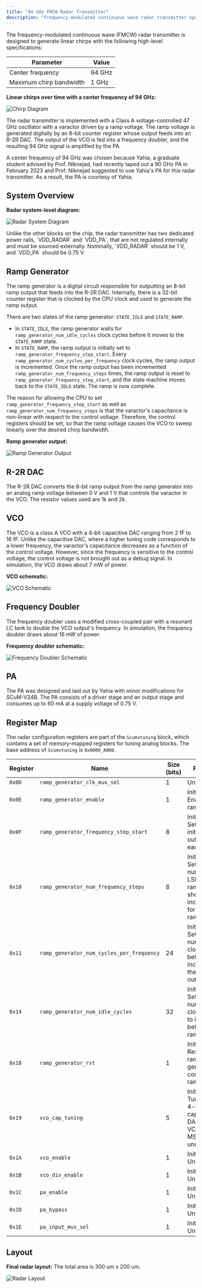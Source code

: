 ```yaml
---
title: "94 GHz FMCW Radar Transmitter"
description: "Frequency-modulated continuous wave radar transmitter operating at 94 GHz"
---
```



The frequency-modulated continuous wave (FMCW) radar transmitter is designed to generate linear chirps with the following high-level specifications:

| Parameter | Value |
|-----------|-------|
| Center frequency | 94 GHz |
| Maximum chirp bandwidth | 1 GHz |

**Linear chirps over time with a center frequency of 94 GHz:**

![Chirp Diagram](/images/radar/chirp.png)

The radar transmitter is implemented with a Class A voltage-controlled 47 GHz oscillator with a varactor driven by a ramp voltage.
The ramp voltage is generated digitally by an 8-bit counter register whose output feeds into an R-2R DAC.
The output of the VCO is fed into a frequency doubler, and the resulting 94 GHz signal is amplified by the PA.

A center frequency of 94 GHz was chosen because Yahia, a graduate student advised by Prof. Niknejad, had recently taped out a 90 GHz PA in February 2023 and Prof. Niknejad suggested to use Yahia's PA for this radar transmitter. As a result, the PA is courtesy of Yahia.

## System Overview

**Radar system-level diagram:**

![Radar System Diagram](/images/radar/radar_system_diagram.png)

<Callout type="warning">
Unlike the other blocks on the chip, the radar transmitter has two dedicated power rails, `VDD_RADAR` and `VDD_PA`, that are not regulated internally and must be sourced externally. Nominally, `VDD_RADAR` should be 1 V, and `VDD_PA` should be 0.75 V.
</Callout>

## Ramp Generator

The ramp generator is a digital circuit responsible for outputting an 8-bit ramp output that feeds into the R-2R DAC. Internally, there is a 32-bit counter register that is clocked by the CPU clock and used to generate the ramp output.

There are two states of the ramp generator: `STATE_IDLE` and `STATE_RAMP`.

- In `STATE_IDLE`, the ramp generator waits for `ramp_generator_num_idle_cycles` clock cycles before it moves to the `STATE_RAMP` state.
- In `STATE_RAMP`, the ramp output is initially set to `ramp_generator_frequency_step_start`. Every `ramp_generator_num_cycles_per_frequency` clock cycles, the ramp output is incremented. Once the ramp output has been incremented `ramp_generator_num_frequency_steps` times, the ramp output is reset to `ramp_generator_frequency_step_start`, and the state machine moves back to the `STATE_IDLE` state. The ramp is now complete.

The reason for allowing the CPU to set `ramp_generator_frequency_step_start` as well as `ramp_generator_num_frequency_steps` is that the varactor's capacitance is non-linear with respect to the control voltage. Therefore, the control registers should be set, so that the ramp voltage causes the VCO to sweep linearly over the desired chirp bandwidth.

**Ramp generator output:**

![Ramp Generator Output](/images/radar/ramp_generator_output.png)

## R-2R DAC

The R-2R DAC converts the 8-bit ramp output from the ramp generator into an analog ramp voltage between 0 V and 1 V that controls the varactor in the VCO.
The resistor values used are 1k and 2k.

## VCO

The VCO is a class A VCO with a 4-bit capacitive DAC ranging from 2 fF to 16 fF.
Unlike the capacitive DAC, where a higher tuning code corresponds to a lower frequency, the varactor's capacitance decreases as a function of the control voltage. However, since the frequency is sensitive to the control voltage, the control voltage is not brought out as a debug signal.
In simulation, the VCO draws about 7 mW of power.

**VCO schematic:**

![VCO Schematic](/images/radar/vco_schematic.png)

## Frequency Doubler

The frequency doubler uses a modified cross-coupled pair with a resonant LC tank to double the VCO output's frequency.
In simulation, the frequency doubler draws about 16 mW of power.

**Frequency doubler schematic:**

![Frequency Doubler Schematic](/images/radar/frequency_doubler_schematic.png)

## PA

The PA was designed and laid out by Yahia with minor modifications for SCuM-V24B.
The PA consists of a driver stage and an output stage and consumes up to 60 mA at a supply voltage of 0.75 V.

## Register Map

The radar configuration registers are part of the `Scumvtuning` block, which contains a set of memory-mapped registers for tuning analog blocks. The base address of `Scumvtuning` is `0x0000_A000`.

| Register | Name | Size (bits) | Function |
|----------|------|-------------|----------|
| `0x0D` | `ramp_generator_clk_mux_sel` | 1 | Unused. |
| `0x0E` | `ramp_generator_enable` | 1 | Initial `1b'1`.<br/>Enables the ramp output. |
| `0x0F` | `ramp_generator_frequency_step_start` | 8 | Initial: `8b'0`.<br/>Sets the initial ramp output for each ramp. |
| `0x10` | `ramp_generator_num_frequency_steps` | 8 | Initial: `8b'0`.<br/>Sets the number of LSBs the ramp output should increment by for each ramp. |
| `0x11` | `ramp_generator_num_cycles_per_frequency` | 24 | Initial: `24b'0`.<br/>Sets the number of clock cycles before incrementing the ramp output. |
| `0x14` | `ramp_generator_num_idle_cycles` | 32 | Initial: `32b'0`.<br/>Sets the number of clock cycles to idle between ramps. |
| `0x18` | `ramp_generator_rst` | 1 | Initial: `32b'1`.<br/>Resets the ramp generator's counter and ramp output. |
| `0x19` | `vco_cap_tuning` | 5 | Initial: `5b'0`.<br/>Tunes the 4-bit capacitive DAC of the VCO. The MSB is unused. |
| `0x1A` | `vco_enable` | 1 | Initial: `1b'1`.<br/>Unused. |
| `0x1B` | `vco_div_enable` | 1 | Initial: `1b'1`.<br/>Unused. |
| `0x1C` | `pa_enable` | 1 | Initial: `1b'1`.<br/>Unused. |
| `0x1D` | `pa_bypass` | 1 | Initial: `1b'0`.<br/>Unused. |
| `0x1E` | `pa_input_mux_sel` | 1 | Initial: `1b'0`.<br/>Unused. |

## Layout

**Final radar layout:** The total area is 300 um x 200 um.

![Radar Layout](/images/radar/radar_layout.png)